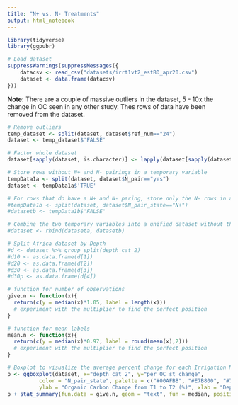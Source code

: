 ```yaml
---
title: "N+ vs. N- Treatments"
output: html_notebook
---
```


```r
library(tidyverse)
library(ggpubr)
```

```r
# Load dataset
suppressWarnings(suppressMessages({
    datacsv <- read_csv("datasets/irrt1vt2_estBD_apr20.csv")
    dataset <- data.frame(datacsv)
}))
```

<b>Note:</b> There are a couple of massive outliers in the dataset, 5 - 10x the change in OC seen in any other study.  Thes rows of data have been removed from the dataset.

```r
# Remove outliers
temp_dataset <- split(dataset, dataset$ref_num=="24")
dataset <- temp_dataset$'FALSE'
```

```r
# Factor whole dataset
dataset[sapply(dataset, is.character)] <- lapply(dataset[sapply(dataset, is.character)], as.factor)

# Store rows without N+ and N- pairings in a temporary variable
tempData1a <- split(dataset, dataset$N_pair=="yes")
dataset <- tempData1a$'TRUE'

# For rows that do have a N+ and N- paring, store only the N- rows in a temporary variable
#tempData1b <- split(dataset, dataset$N_pair_state=="N+")
#datasetb <- tempData1b$'FALSE'

# Combine the two temporary variables into a unified dataset without the N+ treatments where such pairings exist in the dataset
#dataset <- rbind(dataseta, datasetb)

# Split Africa dataset by Depth
#d <- dataset %>% group_split(depth_cat_2)
#d10 <- as.data.frame(d[1])
#d20 <- as.data.frame(d[2])
#d30 <- as.data.frame(d[3])
#d30p <- as.data.frame(d[4])
```

```r
# function for number of observations 
give.n <- function(x){
  return(c(y = median(x)*1.05, label = length(x))) 
  # experiment with the multiplier to find the perfect position
}

# function for mean labels
mean.n <- function(x){
  return(c(y = median(x)*0.97, label = round(mean(x),2))) 
  # experiment with the multiplier to find the perfect position
}
```

```r
# Boxplot to visualize the average percent change for each Irrigation Method (Category) and depth
p <- ggboxplot(dataset, x="depth_cat_2", y="per_OC_st_change", 
          color = "N_pair_state", palette = c("#00AFBB", "#E7B800", "#71f442", "#fc79e6"),
          ylab = "Organic Carbon Change from T1 to T2 (%)", xlab = "Depth Category")
p + stat_summary(fun.data = give.n, geom = "text", fun = median, position = position_nudge(y = 0.5)) + theme(axis.text.x = element_text(angle = 60, hjust = 1))
```


